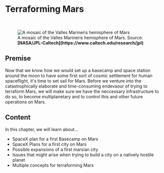 
# Terraforming Mars

<br/>
<figure>
<Image src={require(".//../../resources/images/mars.png")} alt="A mosaic of the Valles Marineris hemisphere of Mars" />
<figcaption style={{ color: "rgb(156, 156, 156)", fontSize: "14px", marginTop: "2px" }}>A mosaic of the Valles Marineris hemisphere of Mars. Source: <strong>[NASA/JPL-Caltech](https://www.caltech.edu/research/jpl)</strong></figcaption>
</figure>

## Premise
Now that we know how we would set up a basecamp and space station around the moon to have some first sort of cosmic settlement for human spaceflight, it's time to set sail for Mars. Before we venture into the catastrophically elaborate and time-consuming endevaour of trying to terraform Mars, we will make sure we have the neccessary infrastructure to do so, to become multiplanetary and to control this and other future operations on Mars. 

## Content
In this chapter, we will learn about...

- SpaceX plan for a first Basecamp on Mars
- SpaceX Plans for a first city on Mars
- Possible expansions of a first marsian city 
- Issues that might arise when trying to build a city on a natively hostile planet
- Multiple concepts for terraforming Mars


<Analytics />